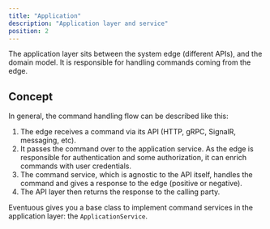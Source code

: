 ```yaml
---
title: "Application"
description: "Application layer and service"
position: 2
---
```


The application layer sits between the system edge (different APIs), and the domain model. It is responsible for handling commands coming from the edge.

## Concept

In general, the command handling flow can be described like this:

1. The edge receives a command via its API (HTTP, gRPC, SignalR, messaging, etc).
2. It passes the command over to the application service. As the edge is responsible for authentication and some authorization, it can enrich commands with user credentials.
3. The command service, which is agnostic to the API itself, handles the command and gives a response to the edge (positive or negative).
4. The API layer then returns the response to the calling party.

Eventuous gives you a base class to implement command services in the application layer: the `ApplicationService`.

<DocCardList />
